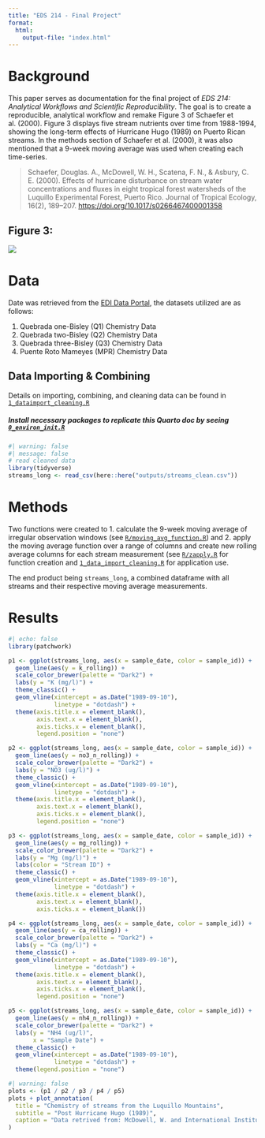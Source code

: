 ```yaml
---
title: "EDS 214 - Final Project"
format:
  html:
    output-file: "index.html"
---
```


# Background

This paper serves as documentation for the final project of *EDS 214: Analytical Workflows and Scientific Reproducibility*. The goal is to create a reproducible, analytical workflow and remake Figure 3 of Schaefer et al. (2000). Figure 3 displays five stream nutrients over time from 1988-1994, showing the long-term effects of Hurricane Hugo (1989) on Puerto Rican streams. In the methods section of Schaefer et al. (2000), it was also mentioned that a 9-week moving average was used when creating each time-series.

> Schaefer, Douglas. A., McDowell, W. H., Scatena, F. N., & Asbury, C. E. (2000). Effects of hurricane disturbance on stream water concentrations and fluxes in eight tropical forest watersheds of the Luquillo Experimental Forest, Puerto Rico. Journal of Tropical Ecology, 16(2), 189–207. <https://doi.org/10.1017/s0266467400001358>

## Figure 3:

![](https://zachyyy700.github.io/eds214-finalproject/Figure3.png)

# Data

Date was retrieved from the [EDI Data Portal](https://portal.edirepository.org/nis/mapbrowse?packageid=knb-lter-luq.20.4923064), the datasets utilized are as follows:

1.  Quebrada one-Bisley (Q1) Chemistry Data
2.  Quebrada two-Bisley (Q2) Chemistry Data
3.  Quebrada three-Bisley (Q3) Chemistry Data
4.  Puente Roto Mameyes (MPR) Chemistry Data

## Data Importing & Combining

Details on importing, combining, and cleaning data can be found in [`1_dataimport_cleaning.R`](https://github.com/zachyyy700/eds214-finalproject/blob/main/1_data_import_cleaning.R)

##### **Install necessary packages to replicate this Quarto doc by seeing [`0_environ_init.R`](https://github.com/zachyyy700/eds214-finalproject/blob/main/0_environ_init.R)**

```r
#| warning: false
#| message: false
# read cleaned data
library(tidyverse)
streams_long <- read_csv(here::here("outputs/streams_clean.csv"))
```

# Methods

Two functions were created to 1. calculate the 9-week moving average of irregular observation windows (see [`R/moving_avg_function.R`](https://github.com/zachyyy700/eds214-finalproject/blob/main/R/moving_avg_function.R)) and 2. apply the moving average function over a range of columns and create new rolling average columns for each stream measurement (see [`R/zapply.R`](https://github.com/zachyyy700/eds214-finalproject/blob/main/R/zapply.R) for function creation and [`1_data_import_cleaning.R`](https://github.com/zachyyy700/eds214-finalproject/blob/main/R/dataimport_cleaning.R) for application use.

The end product being `streams_long`, a combined dataframe with all streams and their respective moving average measurements.

# Results

```r
#| echo: false
library(patchwork)

p1 <- ggplot(streams_long, aes(x = sample_date, color = sample_id)) +
  geom_line(aes(y = k_rolling)) +
  scale_color_brewer(palette = "Dark2") +
  labs(y = "K (mg/l)") +
  theme_classic() +
  geom_vline(xintercept = as.Date("1989-09-10"),
             linetype = "dotdash") +
  theme(axis.title.x = element_blank(),
        axis.text.x = element_blank(),
        axis.ticks.x = element_blank(),
        legend.position = "none") 

p2 <- ggplot(streams_long, aes(x = sample_date, color = sample_id)) +
  geom_line(aes(y = no3_n_rolling)) +
  scale_color_brewer(palette = "Dark2") +
  labs(y = "NO3 (ug/l)") +
  theme_classic() +
  geom_vline(xintercept = as.Date("1989-09-10"),
             linetype = "dotdash") +
  theme(axis.title.x = element_blank(),
        axis.text.x = element_blank(),
        axis.ticks.x = element_blank(),
        legend.position = "none")

p3 <- ggplot(streams_long, aes(x = sample_date, color = sample_id)) +
  geom_line(aes(y = mg_rolling)) +
  scale_color_brewer(palette = "Dark2") +
  labs(y = "Mg (mg/l)") +
  labs(color = "Stream ID") +
  theme_classic() +
  geom_vline(xintercept = as.Date("1989-09-10"),
             linetype = "dotdash") +
  theme(axis.title.x = element_blank(),
        axis.text.x = element_blank(),
        axis.ticks.x = element_blank())

p4 <- ggplot(streams_long, aes(x = sample_date, color = sample_id)) +
  geom_line(aes(y = ca_rolling)) +
  scale_color_brewer(palette = "Dark2") +
  labs(y = "Ca (mg/l)") +
  theme_classic() +
  geom_vline(xintercept = as.Date("1989-09-10"),
             linetype = "dotdash") +
  theme(axis.title.x = element_blank(),
        axis.text.x = element_blank(),
        axis.ticks.x = element_blank(),
        legend.position = "none")

p5 <- ggplot(streams_long, aes(x = sample_date, color = sample_id)) +
  geom_line(aes(y = nh4_n_rolling)) +
  scale_color_brewer(palette = "Dark2") +
  labs(y = "NH4 (ug/l)",
       x = "Sample Date") +
  theme_classic() +
  geom_vline(xintercept = as.Date("1989-09-10"),
             linetype = "dotdash") +
  theme(legend.position = "none")
```

```r
#| warning: false
plots <- (p1 / p2 / p3 / p4 / p5)
plots + plot_annotation(
  title = "Chemistry of streams from the Luquillo Mountains",
  subtitle = "Post Hurricane Hugo (1989)",
  caption = "Data retrived from: McDowell, W. and International Institute of Tropical Forestry(IITF), USDA Forest Service.. 2024."
)
```
